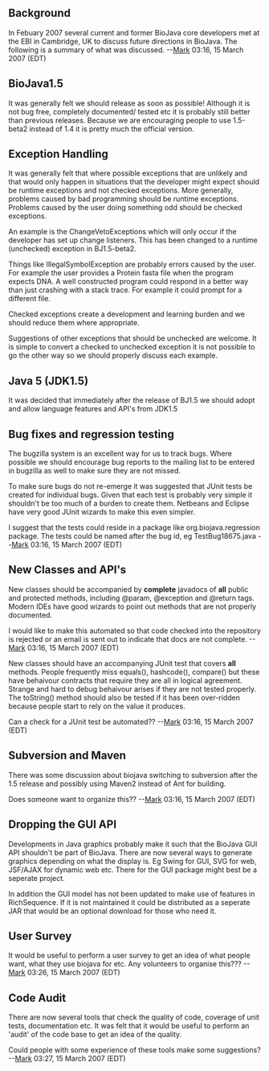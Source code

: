 == Background ==
In Febuary 2007 several current and former BioJava core developers met at the EBI in Cambridge, UK to discuss future directions in BioJava. The following is a summary of what was discussed.
--[[User:Mark|Mark]] 03:16, 15 March 2007 (EDT)


== BioJava1.5 ==

It was generally felt we should release as soon as possible! Although it is not bug free, completely documented/ tested etc it is probably still better than previous releases. Because we are encouraging people to use 1.5-beta2 instead of 1.4 it is pretty much the official version.

== Exception Handling ==

It was generally felt that where possible exceptions that are unlikely and that would only happen in situations that the developer might expect should be runtime exceptions and not checked exceptions. More generally, problems caused by bad programming should be runtime exceptions. Problems caused by the user doing something odd should be checked exceptions.

An example is the ChangeVetoExceptions which will only occur if the developer has set up change listeners. This has been changed to a runtime (unchecked) exception in BJ1.5-beta2.

Things like IllegalSymbolException are probably errors caused by the user. For example the user provides a Protein fasta file when the program expects DNA. A well constructed program could respond in a better way than just crashing with a stack trace. For example it could prompt for a different file.

Checked exceptions create a development and learning burden and we should reduce them where appropriate.

Suggestions of other exceptions that should be unchecked are welcome. It is simple to convert a checked to unchecked exception it is not possible to go the other way so we should properly discuss each example.


== Java 5 (JDK1.5) ==

It was decided that immediately after the release of BJ1.5 we should adopt and allow language features and API's from JDK1.5

== Bug fixes and regression testing ==

The bugzilla system is an excellent way for us to track bugs. Where possible we should encourage bug reports to the mailing list to be entered in bugzilla as well to make sure they are not missed.

To make sure bugs do not re-emerge it was suggested that JUnit tests be created for individual bugs. Given that each test is probably very simple it shouldn't be too much of a burden to create them. Netbeans and Eclipse have very good JUnit wizards to make this even simpler.

I suggest that the tests could reside in a package like org.biojava.regression package. The tests could be named after the bug id, eg TestBug18675.java --[[User:Mark|Mark]] 03:16, 15 March 2007 (EDT)


== New Classes and API's ==

New classes should be accompanied by <b>complete</b> javadocs of <b>all</b> public and protected methods, including @param, @exception and @return tags. Modern IDEs have good wizards to point out methods that are not properly documented.

I would like to make this automated so that code checked into the repository is rejected or an email is sent out to indicate that docs are not complete. --[[User:Mark|Mark]] 03:16, 15 March 2007 (EDT)

New classes should have an accompanying JUnit test that covers <b>all</b> methods. People frequently miss equals(), hashcode(), compare() but these have behaivour contracts that require they are all in logical agreement. Strange and hard to debug behaivour arises if they are not tested properly. The toString() method should also be tested if it has been over-ridden because people start to rely on the value it produces.

Can a check for a JUnit test be automated?? --[[User:Mark|Mark]] 03:16, 15 March 2007 (EDT)


== Subversion and Maven ==

There was some discussion about biojava switching to subversion after the 1.5 release and possibly using Maven2 instead of Ant for building.

Does someone want to organize this?? --[[User:Mark|Mark]] 03:16, 15 March 2007 (EDT)



== Dropping the GUI API ==

Developments in Java graphics probably make it such that the BioJava GUI API shouldn't be part of BioJava. There are now several ways to generate graphics depending on what the display is. Eg Swing for GUI, SVG for web, JSF/AJAX for dynamic web etc. There for the GUI package might best be a seperate project.

In addition the GUI model has not been updated to make use of features in RichSequence. If it is not maintained it could be distributed as a seperate JAR that would be an optional download for those who need it.


== User Survey ==

It would be useful to perform a user survey to get an idea of what people want, what they use biojava for etc.
Any volunteers to organise this??? --[[User:Mark|Mark]] 03:26, 15 March 2007 (EDT)

== Code Audit ==

There are now several tools that check the quality of code, coverage of unit tests, documentation etc. It was felt that it would be useful to perform an 'audit' of the code base to get an idea of the quality.

Could people with some experience of these tools make some suggestions? --[[User:Mark|Mark]] 03:27, 15 March 2007 (EDT)